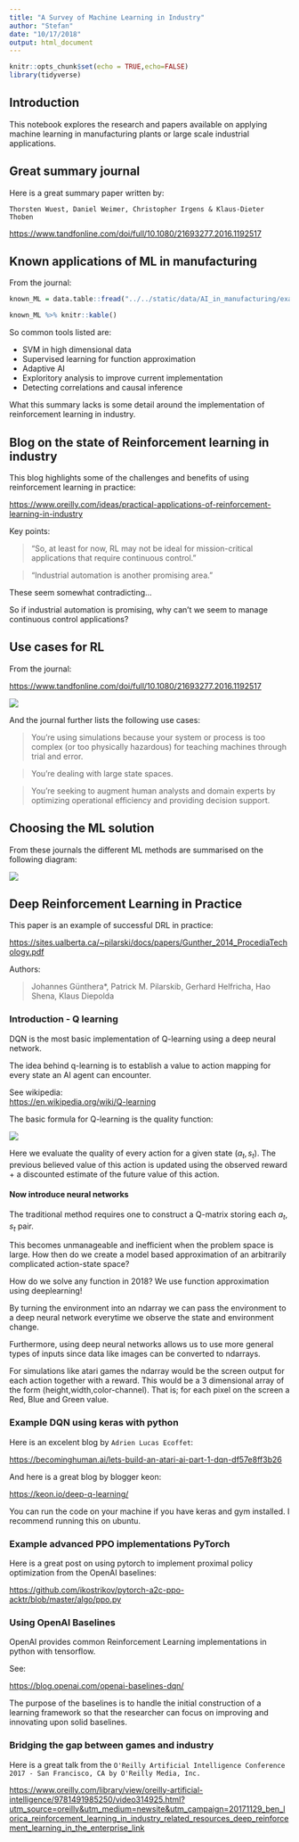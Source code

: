 ```yaml
---
title: "A Survey of Machine Learning in Industry"
author: "Stefan"
date: "10/17/2018"
output: html_document
---
```


```r
knitr::opts_chunk$set(echo = TRUE,echo=FALSE)
library(tidyverse)
```


## Introduction

This notebook explores the research and papers available on applying machine learning in manufacturing plants or large scale industrial applications.  

## Great summary journal

Here is a great summary paper written by:  

`Thorsten Wuest, Daniel Weimer, Christopher Irgens & Klaus-Dieter Thoben`  

<https://www.tandfonline.com/doi/full/10.1080/21693277.2016.1192517>  

## Known applications of ML in manufacturing

From the journal:  

```r
known_ML = data.table::fread("../../static/data/AI_in_manufacturing/example_ML_industry.csv")

known_ML %>% knitr::kable()
```

So common tools listed are:  

- SVM in high dimensional data  
- Supervised learning for function approximation  
- Adaptive AI  
- Exploritory analysis to improve current implementation  
- Detecting correlations and causal inference  


What this summary lacks is some detail around the implementation of reinforcement learning in industry.  

## Blog on the state of Reinforcement learning in industry

This blog highlights some of the challenges and benefits of using reinforcement learning in practice:  

<https://www.oreilly.com/ideas/practical-applications-of-reinforcement-learning-in-industry>  

Key points:  

> "So, at least for now, RL may not be ideal for mission-critical applications that require continuous control."  

> "Industrial automation is another promising area."  

These seem somewhat contradicting...  

So if industrial automation is promising, why can't we seem to manage continuous control applications?  

## Use cases for RL

From the journal:  

<https://www.tandfonline.com/doi/full/10.1080/21693277.2016.1192517>  

![](static/Pictures/AI_in_manufacturing/RL_uses_manufacturing.jpg)

And the journal further lists the following use cases:  

> You’re using simulations because your system or process is too complex (or too physically hazardous) for teaching machines through trial and error.  

>You’re dealing with large state spaces.  

>You’re seeking to augment human analysts and domain experts by optimizing operational efficiency and providing decision support.  

## Choosing the ML solution

From these journals the different ML methods are summarised on the following diagram:  

![](static/Pictures/AI_in_manufacturing/Algorithm_overview.jpeg)

## Deep Reinforcement Learning in Practice

This paper is an example of successful DRL in practice:  

<https://sites.ualberta.ca/~pilarski/docs/papers/Gunther_2014_ProcediaTechology.pdf>  

Authors:  

> Johannes Günthera*, Patrick M. Pilarskib, Gerhard Helfricha, Hao Shena, Klaus Diepolda  

### Introduction - Q learning

DQN is the most basic implementation of Q-learning using a deep neural network.  

The idea behind q-learning is to establish a value to action mapping for every state an AI agent can encounter.

See wikipedia:  
<https://en.wikipedia.org/wiki/Q-learning>  

The basic formula for Q-learning is the quality function:  

![](static/Pictures/AI_in_manufacturing/q_learning_formula.png)

Here we evaluate the quality of every action for a given state ($a_t,s_t$). The previous believed value of this action is updated using the observed reward + a discounted estimate of the future value of this action.  

#### Now introduce neural networks

The traditional method requires one to construct a Q-matrix storing each $a_t,s_t$ pair.  

This becomes unmanageable and inefficient when the problem space is large. How then do we create a model based approximation of an arbitrarily complicated action-state space?  

How do we solve any function in 2018? We use function approximation using deeplearning!  

By turning the environment into an ndarray we can pass the environment to a deep neural network everytime we observe the state and environment change.  

Furthermore, using deep neural networks allows us to use more general types of inputs since data like images can be converted to ndarrays.  

For simulations like atari games the ndarray would be the screen output for each action together with a reward. This would be a 3 dimensional array of the form (height,width,color-channel). That is; for each pixel on the screen a Red, Blue and Green value.  

### Example DQN using keras with python

Here is an excelent blog by `Adrien Lucas Ecoffet`:  

<https://becominghuman.ai/lets-build-an-atari-ai-part-1-dqn-df57e8ff3b26>  

And here is a great blog by blogger keon:  

<https://keon.io/deep-q-learning/>  

You can run the code on your machine if you have keras and gym installed. I recommend running this on ubuntu.

### Example advanced PPO implementations PyTorch

Here is a great post on using pytorch to implement proximal policy optimization from the OpenAI baselines:  

<https://github.com/ikostrikov/pytorch-a2c-ppo-acktr/blob/master/algo/ppo.py>  

### Using OpenAI Baselines

OpenAI provides common Reinforcement Learning implementations in python with tensorflow.  

See:  

<https://blog.openai.com/openai-baselines-dqn/>  

The purpose of the baselines is to handle the initial construction of a learning framework so that the researcher can focus on improving and innovating upon solid baselines.  

### Bridging the gap between games and industry

Here is a great talk from the `O'Reilly Artificial Intelligence Conference 2017 - San Francisco, CA by O'Reilly Media, Inc.`  

<https://www.oreilly.com/library/view/oreilly-artificial-intelligence/9781491985250/video314925.html?utm_source=oreilly&utm_medium=newsite&utm_campaign=20171129_ben_lorica_reinforcement_learning_in_industry_related_resources_deep_reinforcement_learning_in_the_enterprise_link>  

